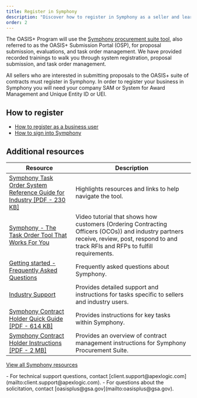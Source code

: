 ```yaml
---
title: Register in Symphony
description: "Discover how to register in Symphony as a seller and learn more about the full lifecycle procurement Software as a Service (SaaS)."
order: 2
---
```




The OASIS+ Program will use the [Symphony procurement suite tool](#), also referred to as the OASIS+ Submission Portal (OSP), for proposal submission, evaluations, and task order management. We have provided recorded trainings to walk you through system registration, proposal submission, and task order management.

All sellers who are interested in submitting proposals to the OASIS+ suite of contracts must register in Symphony. In order to register your business in Symphony you will need your company SAM or System for Award Management and Unique Entity ID or UEI.

## How to register
- [How to register as a business user](https://gettingstarted.apexlogic.com/support/solutions/articles/35000213221-how-to-register-as-a-business-user)
- [How to sign into Symphony](https://gettingstarted.apexlogic.com/support/solutions/articles/35000213228-how-to-sign-in-to-symphony)

## Additional resources

| Resource | Description |
| --------------------------| --------------------------|
|[Symphony Task Order System Reference Guide for Industry [PDF - 230 KB]](https://www.gsa.gov/system/files/OASIS_Symphony_Quick_Reference_for_Industry_-_April_2023%20%283%29.pdf) | Highlights resources and links to help navigate the tool. | 
|[Symphony - The Task Order Tool That Works For You](https://youtu.be/cQ4zVfA8MAY) | Video tutorial that shows how customers (Ordering Contracting Officers (OCOs)) and industry partners receive, review, post, respond to and track RFIs and RFPs to fulfill requirements. | 
|[Getting started -  Frequently Asked Questions](https://gettingstarted.apexlogic.com/support/home) | Frequently asked questions about Symphony. | 
|[Industry Support](https://industrysupport.apexlogic.com/support/solutions/35000143140)| Provides detailed support and instructions for tasks specific to sellers and industry users. |
|[Symphony Contract Holder Quick Guide [PDF - 614 KB]](https://www.gsa.gov/system/files/OASIS_Contract_Holder_Quick_Guide_v2.pdf)|Provides instructions for key tasks within Symphony. |
|[Symphony Contract Holder Instructions [PDF - 2 MB]](https://www.gsa.gov/system/files/Contract_Holder_Instructions.pdf)|Provides an overview of contract management instructions for Symphony Procurement Suite.|

[View all Symphony resources](/resources/)

<SummaryBox header="Questions about Symphony">
   - For technical support questions, contact [client.support@apexlogic.com](mailto:client.support@apexlogic.com). 
   - For questions about the solicitation, contact [oasisplus@gsa.gov](mailto:oasisplus@gsa.gov). 
</SummaryBox>
